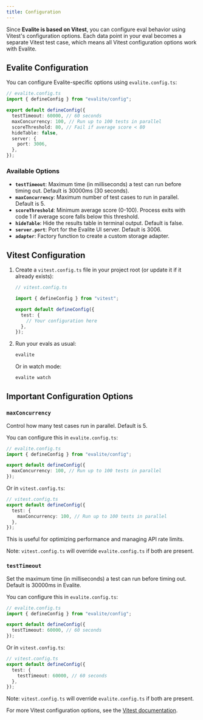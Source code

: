 ```yaml
---
title: Configuration
---
```



Since **Evalite is based on Vitest**, you can configure eval behavior using Vitest's configuration options. Each data point in your eval becomes a separate Vitest test case, which means all Vitest configuration options work with Evalite.

## Evalite Configuration

You can configure Evalite-specific options using `evalite.config.ts`:

```ts
// evalite.config.ts
import { defineConfig } from "evalite/config";

export default defineConfig({
  testTimeout: 60000, // 60 seconds
  maxConcurrency: 100, // Run up to 100 tests in parallel
  scoreThreshold: 80, // Fail if average score < 80
  hideTable: false,
  server: {
    port: 3006,
  },
});
```

### Available Options

- **`testTimeout`**: Maximum time (in milliseconds) a test can run before timing out. Default is 30000ms (30 seconds).
- **`maxConcurrency`**: Maximum number of test cases to run in parallel. Default is 5.
- **`scoreThreshold`**: Minimum average score (0-100). Process exits with code 1 if average score falls below this threshold.
- **`hideTable`**: Hide the results table in terminal output. Default is false.
- **`server.port`**: Port for the Evalite UI server. Default is 3006.
- **`adapter`**: Factory function to create a custom storage adapter.

## Vitest Configuration

<Steps>

1. Create a `vitest.config.ts` file in your project root (or update it if it already exists):

   ```ts
   // vitest.config.ts

   import { defineConfig } from "vitest";

   export default defineConfig({
     test: {
       // Your configuration here
     },
   });
   ```

2. Run your evals as usual:

   ```bash
   evalite
   ```

   Or in watch mode:

   ```bash
   evalite watch
   ```

</Steps>

## Important Configuration Options

### `maxConcurrency`

Control how many test cases run in parallel. Default is 5.

You can configure this in `evalite.config.ts`:

```ts
// evalite.config.ts
import { defineConfig } from "evalite/config";

export default defineConfig({
  maxConcurrency: 100, // Run up to 100 tests in parallel
});
```

Or in `vitest.config.ts`:

```ts
// vitest.config.ts
export default defineConfig({
  test: {
    maxConcurrency: 100, // Run up to 100 tests in parallel
  },
});
```

This is useful for optimizing performance and managing API rate limits.

Note: `vitest.config.ts` will override `evalite.config.ts` if both are present.

### `testTimeout`

Set the maximum time (in milliseconds) a test can run before timing out. Default is 30000ms in Evalite.

You can configure this in `evalite.config.ts`:

```ts
// evalite.config.ts
import { defineConfig } from "evalite/config";

export default defineConfig({
  testTimeout: 60000, // 60 seconds
});
```

Or in `vitest.config.ts`:

```ts
// vitest.config.ts
export default defineConfig({
  test: {
    testTimeout: 60000, // 60 seconds
  },
});
```

Note: `vitest.config.ts` will override `evalite.config.ts` if both are present.

For more Vitest configuration options, see the [Vitest documentation](https://vitest.dev/config/).
